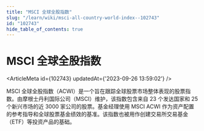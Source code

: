 ```yaml
---
title: "MSCI 全球全股指数"
slug: "/learn/wiki/msci-all-country-world-index--102743"
id: "102743"
hide_table_of_contents: true
---
```



# MSCI 全球全股指数

<ArticleMeta id={102743} updatedAt={'2023-09-26 13:59:02'} />
<div className='border-solid border-b border-t-0 my-4 border-[var(--ifm-color-gray-300)]' />

MSCI 全球全股指数（ACWI）是一个旨在跟踪全球股票市场整体表现的股票指数。由摩根士丹利国际公司（MSCI）维护，该指数包含来自 23 个发达国家和 25 个新兴市场的近 3000 家公司的股票。基金经理使用 MSCI ACWI 作为资产配置的参考指导和全球股票基金绩效的基准。该指数也被用作创建交易所交易基金（ETF）等投资产品的基础。
